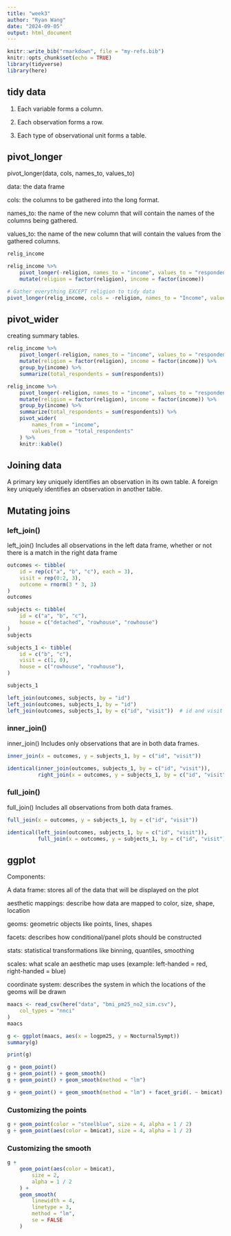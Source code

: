 ```yaml
---
title: "week3"
author: "Ryan Wang"
date: "2024-09-05"
output: html_document
---
```



```r
knitr::write_bib("rmarkdown", file = "my-refs.bib")
knitr::opts_chunk$set(echo = TRUE)
library(tidyverse)
library(here)
```

## tidy data
1. Each variable forms a column.

2. Each observation forms a row.

3. Each type of observational unit forms a table.

## pivot_longer
pivot_longer(data, cols, names_to, values_to)

data: the data frame

cols: the columns to be gathered into the long format.

names_to: the name of the new column that will contain the names of the columns being gathered.

values_to: the name of the new column that will contain the values from the gathered columns.
```r
relig_income

relig_income %>%
    pivot_longer(-religion, names_to = "income", values_to = "respondents") %>%
    mutate(religion = factor(religion), income = factor(income))

# Gather everything EXCEPT religion to tidy data
pivot_longer(relig_income, cols = -religion, names_to = "Income", values_to = "responce")
```

## pivot_wider
creating summary tables.
```r
relig_income %>%
    pivot_longer(-religion, names_to = "income", values_to = "respondents") %>%
    mutate(religion = factor(religion), income = factor(income)) %>%
    group_by(income) %>%
    summarize(total_respondents = sum(respondents))

relig_income %>%
    pivot_longer(-religion, names_to = "income", values_to = "respondents") %>%
    mutate(religion = factor(religion), income = factor(income)) %>%
    group_by(income) %>%
    summarize(total_respondents = sum(respondents)) %>%
    pivot_wider(
        names_from = "income",
        values_from = "total_respondents"
    ) %>%
    knitr::kable()
```


## Joining data
A primary key uniquely identifies an observation in its own table.
A foreign key uniquely identifies an observation in another table.

## Mutating joins
### left_join()
left_join()	Includes all observations in the left data frame, whether or not there is a match in the right data frame
```r
outcomes <- tibble(
    id = rep(c("a", "b", "c"), each = 3),
    visit = rep(0:2, 3),
    outcome = rnorm(3 * 3, 3)
)
outcomes

subjects <- tibble(
    id = c("a", "b", "c"),
    house = c("detached", "rowhouse", "rowhouse")
)
subjects

subjects_1 <- tibble(
    id = c("b", "c"),
    visit = c(1, 0),
    house = c("rowhouse", "rowhouse"),
)

subjects_1

left_join(outcomes, subjects, by = "id")
left_join(outcomes, subjects_1, by = "id")
left_join(outcomes, subjects_1, by = c("id", "visit"))  # id and visit together identify a row.
```

### inner_join()
inner_join() Includes only observations that are in both data frames.
```r
inner_join(x = outcomes, y = subjects_1, by = c("id", "visit"))

identical(inner_join(outcomes, subjects_1, by = c("id", "visit")), 
          right_join(x = outcomes, y = subjects_1, by = c("id", "visit")))
```

### full_join()
full_join()	Includes all observations from both data frames.
```r
full_join(x = outcomes, y = subjects_1, by = c("id", "visit"))

identical(left_join(outcomes, subjects_1, by = c("id", "visit")), 
          full_join(x = outcomes, y = subjects_1, by = c("id", "visit")))
```

## ggplot
Components:

A data frame: stores all of the data that will be displayed on the plot

aesthetic mappings: describe how data are mapped to color, size, shape, location

geoms: geometric objects like points, lines, shapes

facets: describes how conditional/panel plots should be constructed

stats: statistical transformations like binning, quantiles, smoothing

scales: what scale an aesthetic map uses (example: left-handed = red, right-handed = blue)

coordinate system: describes the system in which the locations of the geoms will be drawn
```r
maacs <- read_csv(here("data", "bmi_pm25_no2_sim.csv"),
    col_types = "nnci"
)
maacs

g <- ggplot(maacs, aes(x = logpm25, y = NocturnalSympt))
summary(g)

print(g)
```

```r
g + geom_point()
g + geom_point() + geom_smooth()
g + geom_point() + geom_smooth(method = "lm")

g + geom_point() + geom_smooth(method = "lm") + facet_grid(. ~ bmicat)  # stratify the scatter plot by categorical variable
```

### Customizing the points
```r
g + geom_point(color = "steelblue", size = 4, alpha = 1 / 2)
g + geom_point(aes(color = bmicat), size = 4, alpha = 1 / 2)
```

### Customizing the smooth
```r
g +
    geom_point(aes(color = bmicat),
        size = 2,
        alpha = 1 / 2
    ) +
    geom_smooth(
        linewidth = 4,
        linetype = 3,
        method = "lm",
        se = FALSE
    )
```

